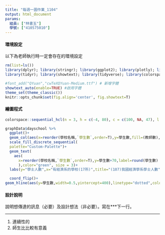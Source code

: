 ```yaml
---
title: "每週一圖作業_1104"
output: html_document
params:
  組員: ["林書玉"]  
  學號: ["410575010"]
---
```


#### 環境設定

以下為老師執行時一定會存在的環境設定
```r
rm(list=ls())
library(dplyr); library(stringr); library(ggplot2); library(plotly); library(lubridate); library(readr); library(colorspace); library(grDevices); library(shiny); library(shinyjs); library(scales)
library(tidyr); library(showtext); library(tidyverse); library(colorspace)

#font_add("QYuan","cwTeXQYuan-Medium.ttf") # 新增字體
showtext_auto(enable=TRUE) #啟用字體
theme_set(theme_classic())
knitr::opts_chunk$set(fig.align='center', fig.showtext=T)
```


#### 繪圖程式

```r
colorspace::sequential_hcl(n = 3, h = c(-4, 80), c = c(100, NA, 47), l = c(55, 96), power = c(1, NA), rev = TRUE, register = "Custom-Palette")

graphData$dayschool %>%
  ggplot()+
  geom_col(aes(x=reorder(學校名稱,`學生數`,order=T),y=學生數,fill=(教師數),width=0.5))+
  scale_fill_discrete_sequential(
  palette="Custom-Palette")+
  geom_text(
    aes(
      x=reorder(學校名稱,`學生數`,order=T),y=學生數+70,label=round(學生數)
      ),color="green", size = 3)+
  labs(y="學士人數",x="有經濟系的學校(17所)",title="(107)我國經濟學系學士人數")+

  coord_flip()+
geom_hline(aes(y=學生數,width=0.5,yintercept=400),linetype="dotted",color="red")
```

#### 設計說明
說明想傳達的訊息（必要）及設計想法（非必要）。寫在***下一行。

*** 
1. 連續性的
2. 師生比比較有意義








